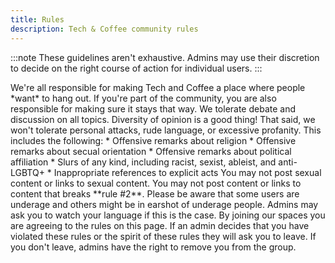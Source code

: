 ```yaml
---
title: Rules
description: Tech & Coffee community rules
---
```


:::note
These guidelines aren't exhaustive. Admins may use their discretion to decide on the right course of action for individual users.
:::

<Card title="1. Be welcoming">
We're all responsible for making Tech and Coffee a place where people *want* to hang out. If you're part of the community, you are also responsible for making sure it stays that way.
</Card>

<Card title="2. Don't post offensive content">
We tolerate debate and discussion on all topics. Diversity of opinion is a good thing! That said, we won't tolerate personal attacks, rude language, or excessive profanity. This includes the following:
   * Offensive remarks about religion
   * Offensive remarks about secual orientation
   * Offensive remarks about political affiliation
   * Slurs of any kind, including racist, sexist, ableist, and anti-LGBTQ+
   * Inappropriate references to explicit acts
</Card>

<Card title="3. Don't post sexual content">
You may not post sexual content or links to sexual content.
</Card>

<Card title="4. Don't post links to offensive content">
You may not post content or links to content that breaks **rule #2**.
</Card>

<Card title="5. Monitor your language">
Please be aware that some users are underage and others might be in earshot of underage people. Admins may ask you to watch your language if this is the case.
</Card>

<Card title="6. Respect the admins">
By joining our spaces you are agreeing to the rules on this page. If an admin decides that you have violated these rules or the spirit of these rules they will ask you to leave. If you don't leave, admins have the right to remove you from the group.
</Card>
